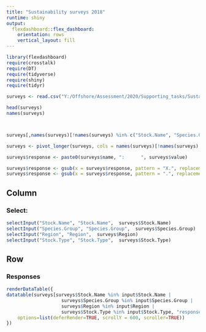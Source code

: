 ```yaml
---
title: "Sustainability surveys 2018"
runtime: shiny
output: 
  flexdashboard::flex_dashboard:
    orientation: rows
    vertical_layout: fill
---
```


```r
library(flexdashboard)
require(crosstalk)
require(DT)
require(tidyverse)
require(shiny)
require(tidyr)

surveys <- read.csv("Y:/Offshore/Assessment/2020/Supporting_tasks/Sustainability_survey/2018_survey_data_en.csv")

head(surveys)
names(surveys)



surveys[,names(surveys)[!names(surveys) %in% c("Stock.Name", "Species.Group", "Region", "Stock.Type")]] <- map_df(surveys[,names(surveys)[!names(surveys) %in% c("Stock.Name", "Species.Group", "Region", "Stock.Type")]], as.character)

surveys <- pivot_longer(surveys, cols = names(surveys)[!names(surveys) %in% c("Stock.Name", "Species.Group", "Region", "Stock.Type")])

surveys$response <- paste0(surveys$name, ":      ", surveys$value)

surveys$response <- gsub(x = surveys$response, pattern = "X.", replacement = "", fixed=T)
surveys$response <- gsub(x = surveys$response, pattern = ".", replacement = " ", fixed=T)

```

Column {.sidebar}
-----------------------------------------------------------------------

### Select:

```r
selectInput("Stock.Name", "Stock.Name",  surveys$Stock.Name)
selectInput("Species.Group", "Species.Group",  surveys$Species.Group)
selectInput("Region", "Region",  surveys$Region)
selectInput("Stock.Type", "Stock.Type",  surveys$Stock.Type)

```

Row {data-height=600}
-----------------------------------------------------------------------

### Responses

```r
renderDataTable({
datatable(surveys[surveys$Stock.Name %in% input$Stock.Name |
                    surveys$Species.Group %in% input$Species.Group |
                    surveys$Region %in% input$Region | 
                    surveys$Stock.Type %in% input$Stock.Type, "response"], extensions="Scroller", style="bootstrap", class="compact", width="100%",
    options=list(deferRender=TRUE, scrollY = 600, scroller=TRUE))
})


```

